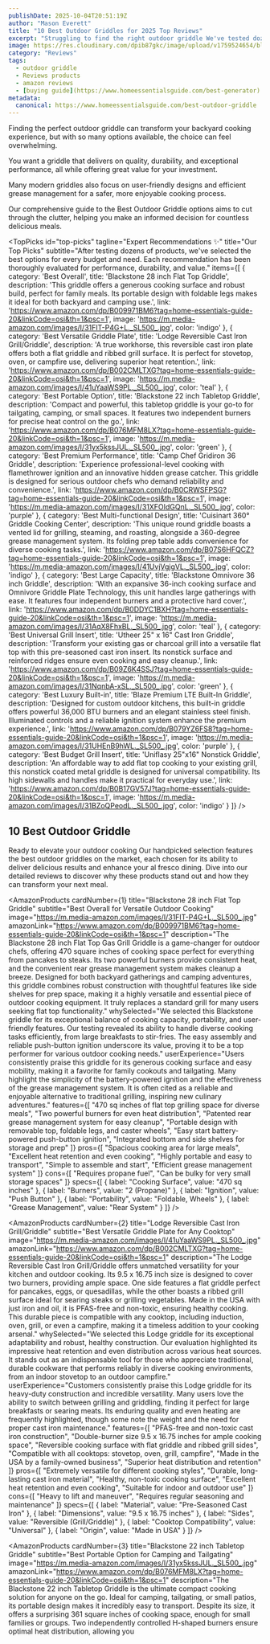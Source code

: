 ```yaml
---
publishDate: 2025-10-04T20:51:19Z
author: "Mason Everett"
title: "10 Best Outdoor Griddles for 2025 Top Reviews"
excerpt: "Struggling to find the right outdoor griddle We've tested dozens to help you choose the perfect one for your backyard or camping adventures."
image: https://res.cloudinary.com/dpib87gkc/image/upload/v1759524654/blog_image_1759524653_sn80ui.webp
category: "Reviews"
tags:
  - outdoor griddle
  - Reviews products
  - amazon reviews
  - [buying guide](https://www.homeessentialsguide.com/best-generator)
metadata:
  canonical: https://www.homeessentialsguide.com/best-outdoor-griddle
---
```



<p>Finding the perfect outdoor griddle can transform your backyard cooking experience, but with so many options available, the choice can feel overwhelming.</p>
<p>You want a griddle that delivers on quality, durability, and exceptional performance, all while offering great value for your investment.</p>
<p>Many modern griddles also focus on user-friendly designs and efficient grease management for a safer, more enjoyable cooking process.</p>
<p>Our comprehensive guide to the Best Outdoor Griddle options aims to cut through the clutter, helping you make an informed decision for countless delicious meals.</p>

<TopPicks
  id="top-picks"
  tagline="Expert Recommendations ✨"
  title="Our Top Picks"
  subtitle="After testing dozens of products, we've selected the best options for every budget and need. Each recommendation has been thoroughly evaluated for performance, durability, and value."
  items={[
    {
      category: 'Best Overall',
      title: 'Blackstone 28 inch Flat Top Griddle',
      description: 'This griddle offers a generous cooking surface and robust build, perfect for family meals. Its portable design with foldable legs makes it ideal for both backyard and camping use.',
      link: 'https://www.amazon.com/dp/B009971BM6?tag=home-essentials-guide-20&linkCode=osi&th=1&psc=1',
      image: 'https://m.media-amazon.com/images/I/31FIT-P4G+L._SL500_.jpg',
      color: 'indigo'
    },
    {
      category: 'Best Versatile Griddle Plate',
      title: 'Lodge Reversible Cast Iron Grill/Griddle',
      description: 'A true workhorse, this reversible cast iron plate offers both a flat griddle and ribbed grill surface. It is perfect for stovetop, oven, or campfire use, delivering superior heat retention.',
      link: 'https://www.amazon.com/dp/B002CMLTXG?tag=home-essentials-guide-20&linkCode=osi&th=1&psc=1',
      image: 'https://m.media-amazon.com/images/I/41uYaaWS9PL._SL500_.jpg',
      color: 'teal'
    },
    {
      category: 'Best Portable Option',
      title: 'Blackstone 22 inch Tabletop Griddle',
      description: 'Compact and powerful, this tabletop griddle is your go-to for tailgating, camping, or small spaces. It features two independent burners for precise heat control on the go.',
      link: 'https://www.amazon.com/dp/B076MFM8LX?tag=home-essentials-guide-20&linkCode=osi&th=1&psc=1',
      image: 'https://m.media-amazon.com/images/I/31yx5kssJUL._SL500_.jpg',
      color: 'green'
    },
    {
      category: 'Best Premium Performance',
      title: 'Camp Chef Gridiron 36 Griddle',
      description: 'Experience professional-level cooking with flamethrower ignition and an innovative hidden grease catcher. This griddle is designed for serious outdoor chefs who demand reliability and convenience.',
      link: 'https://www.amazon.com/dp/B0CRWSFPSG?tag=home-essentials-guide-20&linkCode=osi&th=1&psc=1',
      image: 'https://m.media-amazon.com/images/I/31XFOIdGQnL._SL500_.jpg',
      color: 'purple'
    },
    {
      category: 'Best Multi-functional Design',
      title: 'Cuisinart 360° Griddle Cooking Center',
      description: 'This unique round griddle boasts a vented lid for grilling, steaming, and roasting, alongside a 360-degree grease management system. Its folding prep table adds convenience for diverse cooking tasks.',
      link: 'https://www.amazon.com/dp/B07S6HFQCZ?tag=home-essentials-guide-20&linkCode=osi&th=1&psc=1',
      image: 'https://m.media-amazon.com/images/I/41UvjVgjgVL._SL500_.jpg',
      color: 'indigo'
    },
    {
      category: 'Best Large Capacity',
      title: 'Blackstone Omnivore 36 inch Griddle',
      description: 'With an expansive 36-inch cooking surface and Omnivore Griddle Plate Technology, this unit handles large gatherings with ease. It features four independent burners and a protective hard cover.',
      link: 'https://www.amazon.com/dp/B0DDYC1BXH?tag=home-essentials-guide-20&linkCode=osi&th=1&psc=1',
      image: 'https://m.media-amazon.com/images/I/31AqX8FhxBL._SL500_.jpg',
      color: 'teal'
    },
    {
      category: 'Best Universal Grill Insert',
      title: 'Utheer 25" x 16" Cast Iron Griddle',
      description: 'Transform your existing gas or charcoal grill into a versatile flat top with this pre-seasoned cast iron insert. Its nonstick surface and reinforced ridges ensure even cooking and easy cleanup.',
      link: 'https://www.amazon.com/dp/B09Z6K4SSJ?tag=home-essentials-guide-20&linkCode=osi&th=1&psc=1',
      image: 'https://m.media-amazon.com/images/I/31NqnbA-xSL._SL500_.jpg',
      color: 'green'
    },
    {
      category: 'Best Luxury Built-in',
      title: 'Blaze Premium LTE Built-In Griddle',
      description: 'Designed for custom outdoor kitchens, this built-in griddle offers powerful 36,000 BTU burners and an elegant stainless steel finish. Illuminated controls and a reliable ignition system enhance the premium experience.',
      link: 'https://www.amazon.com/dp/B079YZ6FS8?tag=home-essentials-guide-20&linkCode=osi&th=1&psc=1',
      image: 'https://m.media-amazon.com/images/I/31UHEnB9hWL._SL500_.jpg',
      color: 'purple'
    },
    {
      category: 'Best Budget Grill Insert',
      title: 'Uniflasy 25"x16" Nonstick Griddle',
      description: 'An affordable way to add flat top cooking to your existing grill, this nonstick coated metal griddle is designed for universal compatibility. Its high sidewalls and handles make it practical for everyday use.',
      link: 'https://www.amazon.com/dp/B0B17GV57J?tag=home-essentials-guide-20&linkCode=osi&th=1&psc=1',
      image: 'https://m.media-amazon.com/images/I/31BZoQPeodL._SL500_.jpg',
      color: 'indigo'
    }
  ]}
/>

## 10 Best Outdoor Griddle

Ready to elevate your outdoor cooking Our handpicked selection features the best outdoor griddles on the market, each chosen for its ability to deliver delicious results and enhance your al fresco dining. Dive into our detailed reviews to discover why these products stand out and how they can transform your next meal.

<AmazonProducts
  cardNumber={1}
  title="Blackstone 28 inch Flat Top Griddle"
  subtitle="Best Overall for Versatile Outdoor Cooking"
  image="https://m.media-amazon.com/images/I/31FIT-P4G+L._SL500_.jpg"
  amazonLink="https://www.amazon.com/dp/B009971BM6?tag=home-essentials-guide-20&linkCode=osi&th=1&psc=1"
  description="The Blackstone 28 inch Flat Top Gas Grill Griddle is a game-changer for outdoor chefs, offering 470 square inches of cooking space perfect for everything from pancakes to steaks. Its two powerful burners provide consistent heat, and the convenient rear grease management system makes cleanup a breeze. Designed for both backyard gatherings and camping adventures, this griddle combines robust construction with thoughtful features like side shelves for prep space, making it a highly versatile and essential piece of outdoor cooking equipment. It truly replaces a standard grill for many users seeking flat top functionality."
  whySelected="We selected this Blackstone griddle for its exceptional balance of cooking capacity, portability, and user-friendly features. Our testing revealed its ability to handle diverse cooking tasks efficiently, from large breakfasts to stir-fries. The easy assembly and reliable push-button ignition underscore its value, proving it to be a top performer for various outdoor cooking needs."
  userExperience="Users consistently praise this griddle for its generous cooking surface and easy mobility, making it a favorite for family cookouts and tailgating. Many highlight the simplicity of the battery-powered ignition and the effectiveness of the grease management system. It is often cited as a reliable and enjoyable alternative to traditional grilling, inspiring new culinary adventures."
  features={[
    "470 sq inches of flat top grilling space for diverse meals",
    "Two powerful burners for even heat distribution",
    "Patented rear grease management system for easy cleanup",
    "Portable design with removable top, foldable legs, and caster wheels",
    "Easy start battery-powered push-button ignition",
    "Integrated bottom and side shelves for storage and prep"
  ]}
  pros={[
    "Spacious cooking area for large meals",
    "Excellent heat retention and even cooking",
    "Highly portable and easy to transport",
    "Simple to assemble and start",
    "Efficient grease management system"
  ]}
  cons={[
    "Requires propane fuel",
    "Can be bulky for very small storage spaces"
  ]}
  specs={[
    { label: "Cooking Surface", value: "470 sq inches" },
    { label: "Burners", value: "2 (Propane)" },
    { label: "Ignition", value: "Push Button" },
    { label: "Portability", value: "Foldable, Wheels" },
    { label: "Grease Management", value: "Rear System" }
  ]}
/>

<AmazonProducts
  cardNumber={2}
  title="Lodge Reversible Cast Iron Grill/Griddle"
  subtitle="Best Versatile Griddle Plate for Any Cooktop"
  image="https://m.media-amazon.com/images/I/41uYaaWS9PL._SL500_.jpg"
  amazonLink="https://www.amazon.com/dp/B002CMLTXG?tag=home-essentials-guide-20&linkCode=osi&th=1&psc=1"
  description="The Lodge Reversible Cast Iron Grill/Griddle offers unmatched versatility for your kitchen and outdoor cooking. Its 9.5 x 16.75 inch size is designed to cover two burners, providing ample space. One side features a flat griddle perfect for pancakes, eggs, or quesadillas, while the other boasts a ribbed grill surface ideal for searing steaks or grilling vegetables. Made in the USA with just iron and oil, it is PFAS-free and non-toxic, ensuring healthy cooking. This durable piece is compatible with any cooktop, including induction, oven, grill, or even a campfire, making it a timeless addition to your cooking arsenal."
  whySelected="We selected this Lodge griddle for its exceptional adaptability and robust, healthy construction. Our evaluation highlighted its impressive heat retention and even distribution across various heat sources. It stands out as an indispensable tool for those who appreciate traditional, durable cookware that performs reliably in diverse cooking environments, from an indoor stovetop to an outdoor campfire."
  userExperience="Customers consistently praise this Lodge griddle for its heavy-duty construction and incredible versatility. Many users love the ability to switch between grilling and griddling, finding it perfect for large breakfasts or searing meats. Its enduring quality and even heating are frequently highlighted, though some note the weight and the need for proper cast iron maintenance."
  features={[
    "PFAS-free and non-toxic cast iron construction",
    "Double-burner size 9.5 x 16.75 inches for ample cooking space",
    "Reversible cooking surface with flat griddle and ribbed grill sides",
    "Compatible with all cooktops: stovetop, oven, grill, campfire",
    "Made in the USA by a family-owned business",
    "Superior heat distribution and retention"
  ]}
  pros={[
    "Extremely versatile for different cooking styles",
    "Durable, long-lasting cast iron material",
    "Healthy, non-toxic cooking surface",
    "Excellent heat retention and even cooking",
    "Suitable for indoor and outdoor use"
  ]}
  cons={[
    "Heavy to lift and maneuver",
    "Requires regular seasoning and maintenance"
  ]}
  specs={[
    { label: "Material", value: "Pre-Seasoned Cast Iron" },
    { label: "Dimensions", value: "9.5 x 16.75 inches" },
    { label: "Sides", value: "Reversible (Grill/Griddle)" },
    { label: "Cooktop Compatibility", value: "Universal" },
    { label: "Origin", value: "Made in USA" }
  ]}
/>

<AmazonProducts
  cardNumber={3}
  title="Blackstone 22 inch Tabletop Griddle"
  subtitle="Best Portable Option for Camping and Tailgating"
  image="https://m.media-amazon.com/images/I/31yx5kssJUL._SL500_.jpg"
  amazonLink="https://www.amazon.com/dp/B076MFM8LX?tag=home-essentials-guide-20&linkCode=osi&th=1&psc=1"
  description="The Blackstone 22 inch Tabletop Griddle is the ultimate compact cooking solution for anyone on the go. Ideal for camping, tailgating, or small patios, its portable design makes it incredibly easy to transport. Despite its size, it offers a surprising 361 square inches of cooking space, enough for small families or groups. Two independently controlled H-shaped burners ensure optimal heat distribution, allowing you